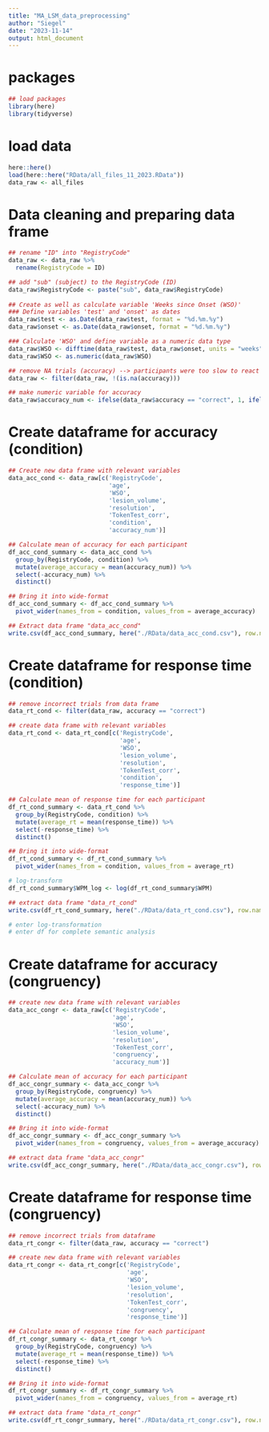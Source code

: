 ```yaml
---
title: "MA_LSM_data_preprocessing"
author: "Siegel"
date: "2023-11-14"
output: html_document
---
```

# packages
```r
## load packages
library(here)  
library(tidyverse) 
```

# load data
```r
here::here()
load(here::here("RData/all_files_11_2023.RData"))
data_raw <- all_files
```

# Data cleaning and preparing data frame
```r
## rename "ID" into "RegistryCode"
data_raw <- data_raw %>% 
  rename(RegistryCode = ID)

## add "sub" (subject) to the RegistryCode (ID)
data_raw$RegistryCode <- paste("sub", data_raw$RegistryCode)
   
## Create as well as calculate variable 'Weeks since Onset (WSO)'
### Define variables 'test' and 'onset' as dates
data_raw$test <- as.Date(data_raw$test, format = "%d.%m.%y")
data_raw$onset <- as.Date(data_raw$onset, format = "%d.%m.%y")

### Calculate 'WSO' and define variable as a numeric data type
data_raw$WSO <- difftime(data_raw$test, data_raw$onset, units = "weeks")
data_raw$WSO <- as.numeric(data_raw$WSO)

## remove NA trials (accuracy) --> participants were too slow to react on time or didn't react at all
data_raw <- filter(data_raw, !(is.na(accuracy)))

## make numeric variable for accuracy
data_raw$accuracy_num <- ifelse(data_raw$accuracy == "correct", 1, ifelse(data_raw$accuracy == "incorrect", 0, NA))
```

# Create dataframe for accuracy (condition)
```r
## Create new data frame with relevant variables 
data_acc_cond <- data_raw[c('RegistryCode',
                            'age',
                            'WSO',
                            'lesion_volume',
                            'resolution',
                            'TokenTest_corr',
                            'condition',
                            'accuracy_num')]

## Calculate mean of accuracy for each participant
df_acc_cond_summary <- data_acc_cond %>% 
  group_by(RegistryCode, condition) %>% 
  mutate(average_accuracy = mean(accuracy_num)) %>% 
  select(-accuracy_num) %>% 
  distinct()

## Bring it into wide-format
df_acc_cond_summary <- df_acc_cond_summary %>% 
  pivot_wider(names_from = condition, values_from = average_accuracy)

## Extract data frame "data_acc_cond"
write.csv(df_acc_cond_summary, here("./RData/data_acc_cond.csv"), row.names = F)
```

# Create dataframe for response time (condition)
```r
## remove incorrect trials from data frame
data_rt_cond <- filter(data_raw, accuracy == "correct")

## create data frame with relevant variables 
data_rt_cond <- data_rt_cond[c('RegistryCode',
                               'age',
                               'WSO',
                               'lesion_volume',
                               'resolution',
                               'TokenTest_corr',
                               'condition',
                               'response_time')]

## Calculate mean of response time for each participant
df_rt_cond_summary <- data_rt_cond %>% 
  group_by(RegistryCode, condition) %>% 
  mutate(average_rt = mean(response_time)) %>% 
  select(-response_time) %>% 
  distinct()

## Bring it into wide-format
df_rt_cond_summary <- df_rt_cond_summary %>% 
  pivot_wider(names_from = condition, values_from = average_rt)

# log-transform 
df_rt_cond_summary$WPM_log <- log(df_rt_cond_summary$WPM)

## extract data frame "data_rt_cond"
write.csv(df_rt_cond_summary, here("./RData/data_rt_cond.csv"), row.names = F)
```

```r
# enter log-transformation
# enter df for complete semantic analysis
```


# Create dataframe for accuracy (congruency)
```r
## create new data frame with relevant variables 
data_acc_congr <- data_raw[c('RegistryCode',
                             'age',
                             'WSO',
                             'lesion_volume',
                             'resolution',
                             'TokenTest_corr',
                             'congruency',
                             'accuracy_num')]

## Calculate mean of accuracy for each participant
df_acc_congr_summary <- data_acc_congr %>% 
  group_by(RegistryCode, congruency) %>% 
  mutate(average_accuracy = mean(accuracy_num)) %>% 
  select(-accuracy_num) %>% 
  distinct()

## Bring it into wide-format
df_acc_congr_summary <- df_acc_congr_summary %>% 
  pivot_wider(names_from = congruency, values_from = average_accuracy)

## extract data frame "data_acc_congr"
write.csv(df_acc_congr_summary, here("./RData/data_acc_congr.csv"), row.names = F)
```

# Create dataframe for response time (congruency)
```r
## remove incorrect trials from dataframe
data_rt_congr <- filter(data_raw, accuracy == "correct")

## create new data frame with relevant variables 
data_rt_congr <- data_rt_congr[c('RegistryCode',
                                 'age',
                                 'WSO',
                                 'lesion_volume',
                                 'resolution',
                                 'TokenTest_corr',
                                 'congruency',
                                 'response_time')]

## Calculate mean of response time for each participant
df_rt_congr_summary <- data_rt_congr %>% 
  group_by(RegistryCode, congruency) %>% 
  mutate(average_rt = mean(response_time)) %>% 
  select(-response_time) %>% 
  distinct()

## Bring it into wide-format
df_rt_congr_summary <- df_rt_congr_summary %>% 
  pivot_wider(names_from = congruency, values_from = average_rt)

## extract data frame "data_rt_congr"
write.csv(df_rt_congr_summary, here("./RData/data_rt_congr.csv"), row.names = F)
```